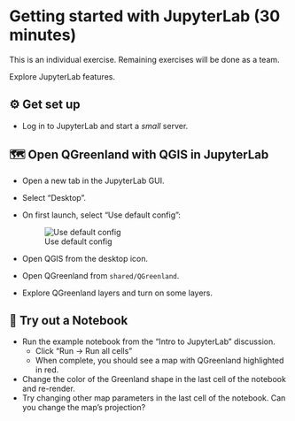# Getting started with JupyterLab (30 minutes)

::: {.callout-note}
This is an individual exercise. Remaining exercises will be done as a team.
:::

Explore JupyterLab features.


## ⚙️ Get set up

* Log in to JupyterLab and start a _small_ server.


## 🗺️ Open QGreenland with QGIS in JupyterLab

* Open a new tab in the JupyterLab GUI.
* Select "Desktop".
* On first launch, select "Use default config":

    ![Use default config](/_media/xfce_first_launch.png)

* Open QGIS from the desktop icon.
* Open QGreenland from `shared/QGreenland`.
* Explore QGreenland layers and turn on some layers.


## 🧪 Try out a Notebook

* Run the example notebook from the "Intro to JupyterLab" discussion.
    * Click "Run -> Run all cells"
    * When complete, you should see a map with QGreenland highlighted in red.
* Change the color of the Greenland shape in the last cell of the notebook and
  re-render.
* Try changing other map parameters in the last cell of the notebook. Can you
  change the map's projection?
